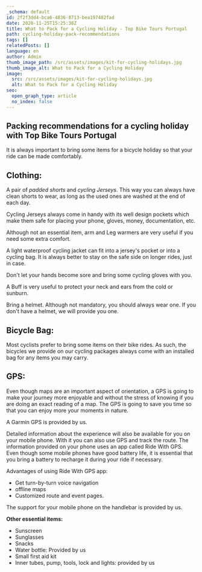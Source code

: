 ```yaml
---
_schema: default
id: 2f2f3dd4-bca6-4836-8713-bea197482fad
date: 2020-11-25T15:25:38Z
title: What to Pack for a Cycling Holiday - Top Bike Tours Portugal
path: cycling-holiday-pack-recommendations
tags: []
relatedPosts: []
language: en
author: Admin
thumb_image_path: /src/assets/images/kit-for-cycling-holidays.jpg
thumb_image_alt: What to Pack for a Cycling Holiday
image:
  src: /src/assets/images/kit-for-cycling-holidays.jpg
  alt: What to Pack for a Cycling Holiday
seo:
  open_graph_type: article
  no_index: false
---
```


## Packing recommendations for a cycling holiday with Top Bike Tours Portugal

It is always important to bring some items for a bicycle holiday so that your
ride can be made comfortably.

## **Clothing:**

A pair of _padded shorts_ and _cycling Jerseys_. This way you can always have
clean shorts to wear, as long as the used ones are washed at the end of each
day.

Cycling Jerseys always come in handy with its well design pockets which make
them safe for placing your phone, gloves, money, documentation, etc.

Although not an essential item, arm and Leg warmers are very useful if you need
some extra comfort.

A light waterproof cycling jacket can fit into a jersey's pocket or into a
cycling bag. It is always better to stay on the safe side on longer rides, just
in case.

Don't let your hands become sore and bring some cycling gloves with you.

A Buff is very useful to protect your neck and ears from the cold or sunburn.

Bring a helmet. Although not mandatory, you should always wear one. If you don't
have a helmet, we will provide you one.

## **Bicycle Bag:**

Most cyclists prefer to bring some items on their bike rides. As such, the
bicycles we provide on our cycling packages always come with an installed bag
for any items you may carry.

## **GPS:**

Even though maps are an important aspect of orientation, a GPS is going to make
your journey more enjoyable and without the stress of knowing if you are doing
an exact reading of a map. The GPS is going to save you time so that you can
enjoy more your moments in nature.

A Garmin GPS is provided by us.

Detailed information about the experience will also be available for you on your
mobile phone. With it you can also use GPS and track the route. The information
provided on your phone uses an app called Ride With GPS. Even though some mobile
phones have good battery life, it is essential that you bring a battery to
recharge it during your ride if necessary.

Advantages of using Ride With GPS app:

- Get turn-by-turn voice navigation
- offline maps
- Customized route and event pages.

The support for your mobile phone on the handlebar is provided by us.

**Other essential items:**

- Sunscreen
- Sunglasses
- Snacks
- Water bottle: Provided by us
- Small first aid kit
- Inner tubes, pump, tools, lock and lights: provided by us
